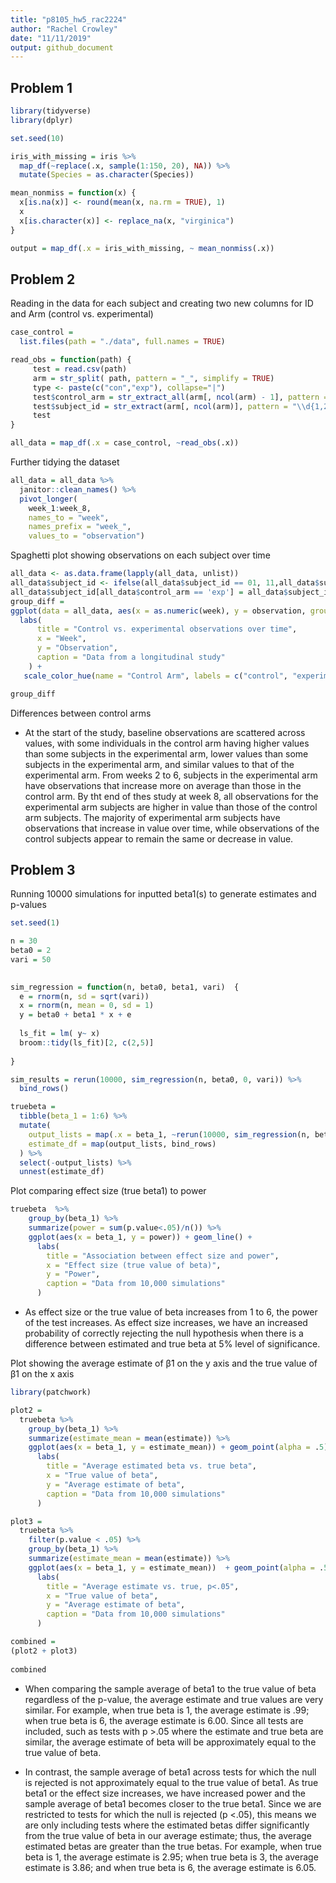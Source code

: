 ```yaml
---
title: "p8105_hw5_rac2224"
author: "Rachel Crowley"
date: "11/11/2019"
output: github_document
---
```


## Problem 1

```r
library(tidyverse)
library(dplyr)

set.seed(10)

iris_with_missing = iris %>% 
  map_df(~replace(.x, sample(1:150, 20), NA)) %>%
  mutate(Species = as.character(Species))

mean_nonmiss = function(x) {
  x[is.na(x)] <- round(mean(x, na.rm = TRUE), 1)
  x
  x[is.character(x)] <- replace_na(x, "virginica")
}

output = map_df(.x = iris_with_missing, ~ mean_nonmiss(.x))
```

## Problem 2

Reading in the data for each subject and creating two new columns for ID and Arm (control vs. experimental)
```r
case_control = 
  list.files(path = "./data", full.names = TRUE)

read_obs = function(path) {
     test = read.csv(path)
     arm = str_split( path, pattern = "_", simplify = TRUE)
     type <- paste(c("con","exp"), collapse="|")
     test$control_arm = str_extract_all(arm[, ncol(arm) - 1], pattern = type )
     test$subject_id = str_extract(arm[, ncol(arm)], pattern = "\\d{1,2}")
     test
}

all_data = map_df(.x = case_control, ~read_obs(.x))
```

Further tidying the dataset

```r
all_data = all_data %>%
  janitor::clean_names() %>%
  pivot_longer(
    week_1:week_8,
    names_to = "week", 
    names_prefix = "week_",
    values_to = "observation") 
```

Spaghetti plot showing observations on each subject over time

```r
all_data <- as.data.frame(lapply(all_data, unlist)) 
all_data$subject_id <- ifelse(all_data$subject_id == 01, 11,all_data$subject_id)
all_data$subject_id[all_data$control_arm == 'exp'] = all_data$subject_id + 10
group_diff = 
ggplot(data = all_data, aes(x = as.numeric(week), y = observation, group = subject_id, color =control_arm)) + geom_line() +
  labs(
      title = "Control vs. experimental observations over time",
      x = "Week",
      y = "Observation",
      caption = "Data from a longitudinal study"
    ) + 
   scale_color_hue(name = "Control Arm", labels = c("control", "experimental")) 

group_diff
```

Differences between control arms 

* At the start of the study, baseline observations are scattered across values, with some individuals in the control arm having higher values than some subjects in the experimental arm, lower values than some subjects in the experimental arm, and similar values to that of the experimental arm. From weeks 2 to 6, subjects in the experimental arm have observations that increase more on average than those in the control arm. By tht end of thes study at week 8, all observations for the experimental arm subjects are higher in value than those of the control arm subjects. The majority of experimental arm subjects have observations that increase in value over time, while observations of the control subjects appear to remain the same or decrease in value.

## Problem 3

Running 10000 simulations for inputted beta1(s) to generate estimates and p-values

```r
set.seed(1)

n = 30
beta0 = 2
vari = 50

 
sim_regression = function(n, beta0, beta1, vari)  {
  e = rnorm(n, sd = sqrt(vari))
  x = rnorm(n, mean = 0, sd = 1)
  y = beta0 + beta1 * x + e
  
  ls_fit = lm( y~ x)
  broom::tidy(ls_fit)[2, c(2,5)]
  
}

sim_results = rerun(10000, sim_regression(n, beta0, 0, vari)) %>%
  bind_rows() 

truebeta = 
  tibble(beta_1 = 1:6) %>%
  mutate(
    output_lists = map(.x = beta_1, ~rerun(10000, sim_regression(n, beta0, beta1 = .x, vari))),
    estimate_df = map(output_lists, bind_rows)
  ) %>%
  select(-output_lists) %>%
  unnest(estimate_df) 
```

Plot comparing effect size (true beta1) to power 

```r
truebeta  %>%
    group_by(beta_1) %>%
    summarize(power = sum(p.value<.05)/n()) %>%
    ggplot(aes(x = beta_1, y = power)) + geom_line() +
      labs(
        title = "Association between effect size and power",
        x = "Effect size (true value of beta)",
        y = "Power",
        caption = "Data from 10,000 simulations"
      )

```

* As effect size or the true value of beta increases from 1 to 6, the power of the test increases. As effect size increases, we have an increased probability of correctly rejecting the null hypothesis when there is a difference between estimated and true beta at 5% level of significance.  

Plot showing the average estimate of β̂1 on the y axis and the true value of β1 on the x axis

```r
library(patchwork)

plot2 = 
  truebeta %>%
    group_by(beta_1) %>%
    summarize(estimate_mean = mean(estimate)) %>%
    ggplot(aes(x = beta_1, y = estimate_mean)) + geom_point(alpha = .5) +
      labs(
        title = "Average estimated beta vs. true beta",
        x = "True value of beta",
        y = "Average estimate of beta",
        caption = "Data from 10,000 simulations"
      )

plot3 = 
  truebeta %>% 
    filter(p.value < .05) %>%
    group_by(beta_1) %>%
    summarize(estimate_mean = mean(estimate)) %>%
    ggplot(aes(x = beta_1, y = estimate_mean))  + geom_point(alpha = .5) +  
      labs(
        title = "Average estimate vs. true, p<.05",
        x = "True value of beta",
        y = "Average estimate of beta",
        caption = "Data from 10,000 simulations"
      )

combined = 
(plot2 + plot3)
    
combined

```

* When comparing the sample average of beta1 to the true value of beta regardless of the p-value, the average estimate and true values are very similar. For example, when true beta is 1, the average estimate is .99; when true beta is 6, the average estimate is 6.00. Since all tests are included, such as tests with p >.05 where the estimate and true beta are similar, the average estimate of beta will be approximately equal to the true value of beta. 

* In contrast, the sample average of beta1 across tests for which the null is rejected is not approximately equal to the true value of beta1. As true beta1 or the effect size increases, we have increased power and the sample average of beta1 becomes closer to the true beta1. Since we are restricted to tests for which the null is rejected (p <.05), this means we are only including tests where the estimated betas differ significantly from the true value of beta in our average estimate; thus, the average estimated betas are greater than the true betas. For example, when true beta is 1, the average estimate is 2.95; when true beta is 3, the average estimate is 3.86; and when true beta is 6, the average estimate is 6.05. 

